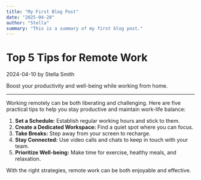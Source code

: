 ```yaml
---
title: "My First Blog Post"
date: "2025-04-28"
author: "Stella"
summary: "This is a summary of my first blog post."
---
```


<div data-slot="blog-meta">
  <h1 data-slot="blog-title">Top 5 Tips for Remote Work</h1>
  <div data-slot="blog-details">
    <span data-slot="blog-date">2024-04-10</span>
    <span data-slot="blog-author">by Stella Smith</span>
  </div>
  <p data-slot="blog-summary">Boost your productivity and well-being while working from home.</p>
</div>

---

Working remotely can be both liberating and challenging. Here are five practical tips to help you stay productive and maintain work-life balance:

1. **Set a Schedule:** Establish regular working hours and stick to them.
2. **Create a Dedicated Workspace:** Find a quiet spot where you can focus.
3. **Take Breaks:** Step away from your screen to recharge.
4. **Stay Connected:** Use video calls and chats to keep in touch with your team.
5. **Prioritize Well-being:** Make time for exercise, healthy meals, and relaxation.

With the right strategies, remote work can be both enjoyable and effective.
